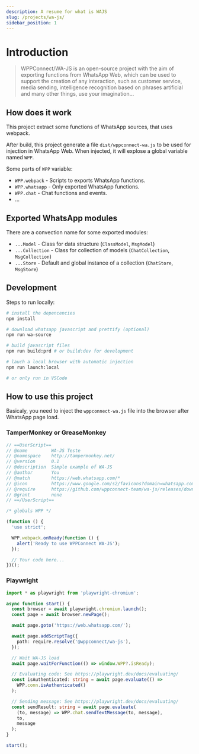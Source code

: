 ```yaml
---
description: A resume for what is WAJS
slug: /projects/wa-js/
sidebar_position: 1
---
```


# Introduction

> WPPConnect/WA-JS is an open-source project with the aim of exporting functions from WhatsApp Web, which can be used to support the creation of any interaction, such as customer service, media sending, intelligence recognition based on phrases artificial and many other things, use your imagination...

## How does it work

This project extract some functions of WhatsApp sources, that uses webpack.

After build, this project generate a file `dist/wppconnect-wa.js` to be used for injection in WhatsApp Web. When injected, it will explose a global variable named `WPP`.

Some parts of `WPP` variable:

- `WPP.webpack` - Scripts to exports WhatsApp functions.
- `WPP.whatsapp` - Only exported WhatsApp functions.
- `WPP.chat` - Chat functions and events.
- ...

## Exported WhatsApp modules

There are a convection name for some exported modules:

- `...Model` - Class for data structure (`ClassModel`, `MsgModel`)
- `...Collection` - Class for collection of models (`ChatCollection`, `MsgCollection`)
- `...Store` - Default and global instance of a collection (`ChatStore`, `MsgStore`)

## Development

Steps to run locally:

```bash
# install the depencencies
npm install

# download whatsapp javascript and prettify (optional)
npm run wa-source

# build javascript files
npm run build:prd # or build:dev for development

# lauch a local browser with automatic injection
npm run launch:local

# or only run in VSCode
```

## How to use this project

Basicaly, you need to inject the `wppconnect-wa.js` file into the browser after WhatsApp page load.

### TamperMonkey or GreaseMonkey

```javascript
// ==UserScript==
// @name         WA-JS Teste
// @namespace    http://tampermonkey.net/
// @version      0.1
// @description  Simple example of WA-JS
// @author       You
// @match        https://web.whatsapp.com/*
// @icon         https://www.google.com/s2/favicons?domain=whatsapp.com
// @require      https://github.com/wppconnect-team/wa-js/releases/download/nightly/wppconnect-wa.js
// @grant        none
// ==/UserScript==

/* globals WPP */

(function () {
  'use strict';

  WPP.webpack.onReady(function () {
    alert('Ready to use WPPConnect WA-JS');
  });

  // Your code here...
})();
```

### Playwright

```typescript
import * as playwright from 'playwright-chromium';

async function start() {
  const browser = await playwright.chromium.launch();
  const page = await browser.newPage();

  await page.goto('https://web.whatsapp.com/');

  await page.addScriptTag({
    path: require.resolve('@wppconnect/wa-js'),
  });

  // Wait WA-JS load
  await page.waitForFunction(() => window.WPP?.isReady);

  // Evaluating code: See https://playwright.dev/docs/evaluating/
  const isAuthenticated: string = await page.evaluate(() =>
    WPP.conn.isAuthenticated()
  );

  // Sending message: See https://playwright.dev/docs/evaluating/
  const sendResult: string = await page.evaluate(
    (to, message) => WPP.chat.sendTextMessage(to, message),
    to,
    message
  );
}

start();
```